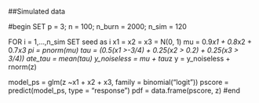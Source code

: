 ##Simulated data

#begin
SET p = 3; n = 100; n_burn = 2000; n_sim = 120

FOR i = 1,...,n_sim
  SET seed as i
  x1 = x2 = x3 = N(0, 1)
  mu = 0.9*x1 + 0.8*x2 + 0.7*x3
  pi = pnorm(mu)
  tau = (0.5(x1 >-3/4) + 0.25(x2 > 0.2) + 0.25(x3 > 3/4))
  ate_tau = mean(tau)
  y_noiseless = mu + tau*z
  y = y_noiseless + rnorm(z)
  
  model_ps = glm(z ~x1 + x2 + x3, family = binomial("logit"))
  pscore = predict(model_ps, type = "response")
  pdf = data.frame(pscore, z)
#end  



